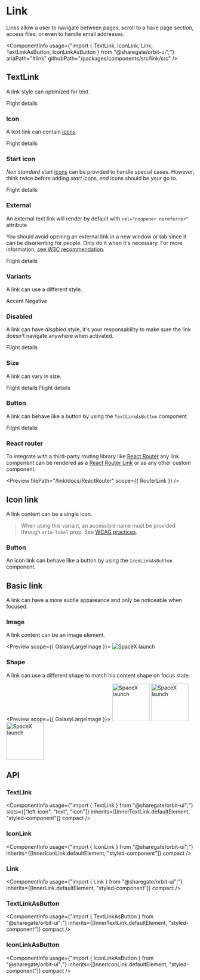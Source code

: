 
<Meta
    title="Components/Link"
    id="link"
/>

# Link

<Tagline>Links allow a user to navigate between pages, scroll to a have page section, access files, or even to handle email addresses.</Tagline>

<ComponentInfo
    usage={"import { TextLink, IconLink, Link, TextLinkAsButton, IconLinkAsButton } from \"@sharegate/orbit-ui\";"}
    ariaPath="#link"
    githubPath="/packages/components/src/link/src"
/>

## TextLink

A link style can optimized for text.

<Preview>
    <Story name="default">
        <TextLink href="#">Flight details</TextLink>
    </Story>
</Preview>

### Icon

A text link can contain [icons](#).

<Preview>
    <Story name="icon">
        <TextLink href="#">
            <Text>Flight details</Text>
            <WarningIcon />
        </TextLink>
    </Story>
</Preview>

### Start icon

*Non standard* start [icons](#) can be provided to handle special cases. However, think twice before adding *start* icons, *end* icons should be your go to.

<Preview>
    <Story name="start icon">
        <TextLink href="#">
            <WarningIcon slot="start-icon" />
            <Text>Flight details</Text>
        </TextLink>
    </Story>
</Preview>

### External

An external text link will render by default with `rel="noopener noreferrer"` attribute.

You should avoid opening an external link in a new window or tab since it can be disorienting for people. Only do it when it's necessary. For more information, [see W3C recommendation](https://www.w3.org/TR/WCAG20-TECHS/G200.html).

<Preview>
    <Story name="external">
        <TextLink external href="#">Flight details</TextLink>
    </Story>
</Preview>

### Variants

A link can use a different style.

<Preview>
    <Story name="variants">
        <Inline>
            <TextLink variant="accent" href="#">Accent</TextLink>
            <TextLink variant="negative" href="#">Negative</TextLink>
        </Inline>
    </Story>
</Preview>

### Disabled

A link can have *disabled* style, it's your responsability to make sure the link doesn't navigate anywhere when activated.

<Preview>
    <Story name="disabled">
        <TextLink disabled href="#">Flight details</TextLink>
    </Story>
</Preview>

### Size

A link can vary in size.

<Preview>
    <Story name="size">
        <Inline alignY="center">
            <TextLink size="sm" href="#">Flight details</TextLink>
            <TextLink href="#">Flight details</TextLink>
        </Inline>
    </Story>
</Preview>

### Button

A link can behave like a button by using the `TextLinkAsButton` component.

<Preview>
    <Story name="button">
        <TextLinkAsButton>Flight details</TextLinkAsButton>
    </Story>
</Preview>

### React router

To integrate with a third-party routing library like [React Router](https://reactrouter.com) any link component can be rendered as a [React Router Link](https://reactrouter.com/web/api/Link) or as any other custom component.

<Preview filePath="/link/docs/ReactRouter" scope={{ RouterLink }} />

## Icon link

A link content can be a single icon.

> When using this variant, an accessible name must be provided through `aria-label` prop. See [WCAG practices](https://www.w3.org/TR/WCAG20-TECHS/ARIA6.html).

<Preview>
    <Story name="icon link">
        <Inline alignY="center">
            <IconLink size="sm" aria-label="Add" href="#"><AddIcon /></IconLink>
            <IconLink aria-label="Add" href="#"><AddIcon /></IconLink>
        </Inline>
    </Story>
</Preview>

### Button

An icon link can behave like a button by using the `IconLinkAsButton` component.

<Preview>
    <Story name="icon link button">
        <IconLinkAsButton><AddIcon /></IconLinkAsButton>
    </Story>
</Preview>

## Basic link

A link can have a more subtle appareance and only be noticeable when focused.

### Image

A link content can be an image element.

<Preview scope={{ GalaxyLargeImage }}>
    <Story name="basic link image">
        <Link href="#">
            <Image src={GalaxyLargeImage} alt="SpaceX launch" />
        </Link>
    </Story>
</Preview>

### Shape

A link can use a different shape to match his content shape on focus state.

<Preview scope={{ GalaxyLargeImage }}>
    <Story name="basic link shape">
        <Inline>
            <Link shape="rounded" focus href="#">
                <Image src={GalaxyLargeImage} alt="SpaceX launch" width="100px" height="100px" />
            </Link>
            <Link shape="circular" focus href="#">
                <Image src={GalaxyLargeImage} alt="SpaceX launch" width="100px" height="100px" />
            </Link>
            <Link shape="box" focus href="#">
                <Image src={GalaxyLargeImage} alt="SpaceX launch" width="100px" height="100px" />
            </Link>
        </Inline>
    </Story>
</Preview>

## API

### TextLink

<ComponentInfo
    usage={"import { TextLink } from \"@sharegate/orbit-ui\";"}
    slots={["left-icon", "text", "icon"]}
    inherits={[InnerTextLink.defaultElement, "styled-component"]}
    compact
/>

<ArgsTable of={InnerTextLink} sort="alpha" />

### IconLink

<ComponentInfo
    usage={"import { IconLink } from \"@sharegate/orbit-ui\";"}
    inherits={[InnerIconLink.defaultElement, "styled-component"]}
    compact
/>

<ArgsTable of={InnerIconLink} sort="alpha" />

### Link

<ComponentInfo
    usage={"import { Link } from \"@sharegate/orbit-ui\";"}
    inherits={[InnerLink.defaultElement, "styled-component"]}
    compact
/>

<ArgsTable of={InnerLink} sort="alpha" />

### TextLinkAsButton

<ComponentInfo
    usage={"import { TextLinkAsButton } from \"@sharegate/orbit-ui\";"}
    inherits={[InnerTextLink.defaultElement, "styled-component"]}
    compact
/>

<ArgsTable of={InnerTextLink} sort="alpha" />

### IconLinkAsButton

<ComponentInfo
    usage={"import { IconLinkAsButton } from \"@sharegate/orbit-ui\";"}
    inherits={[InnerIconLink.defaultElement, "styled-component"]}
    compact
/>

<ArgsTable of={InnerIconLink} sort="alpha" />
